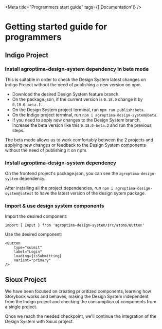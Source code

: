 
<Meta title="Programmers start guide" tags={['Documentation']} />

# Getting started guide for programmers

## Indigo Project

### Install agroptima-design-system dependency in beta mode

This is suitable in order to check the Design System latest changes on Indigo Project without the need of publishing
a new version on npm.

- Download the desired Design System feature branch.
- On the package.json, if the current version is `0.18.0` change it by `0.18.0-beta.1`.
- On the Design System project terminal, run `npm run publish:beta`.
- On the Indigo project terminal, run `npm i agroptima-design-system@beta`.
- If you need to apply new changes to the Design System branch, increase the beta version like this `0.18.0-beta.2` and run the previous steps.

The beta mode allows us to work comfortably between the 2 projects and applying new changes or feedback to the Design System components
without the need of publishing it on npm.


### Install agroptima-design-system dependency

On the frontend project's package.json, you can see the `agroptima-design-system` dependency.

After installing all the project dependencies, run `npm i agroptima-design-system@latest` to have the latest version
of the design sytem package.

### Import & use design system components

Import the desired component:

`import { Input } from 'agroptima-design-system/src/atoms/Button'`

Use the desired component:

```
<Button
    type="submit"
    label="Login"
    loading={isSubmitting}
    variant="primary"
/>
```

## Sioux Project

We have been focused on creating prioritized components, learning how Storybook works and behaves, making the Design System independent
from the Indigo project and checking the consumption of components from a single project.

Once we reach the needed checkpoint, we'll continue the integration of the Design System with Sioux project.
